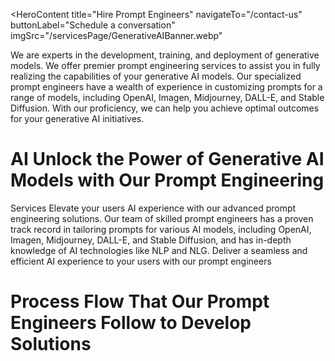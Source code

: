 <HeroContent
  title="Hire Prompt Engineers"
  navigateTo="/contact-us"
  buttonLabel="Schedule a conversation"
  imgSrc="/servicesPage/GenerativeAIBanner.webp"
>
  We are experts in the development, training, and deployment of generative
  models. We offer premier prompt engineering services to assist you in fully
  realizing the capabilities of your generative AI models. Our specialized
  prompt engineers have a wealth of experience in customizing prompts for a
  range of models, including OpenAI, Imagen, Midjourney, DALL-E, and Stable
  Diffusion. With our proficiency, we can help you achieve optimal outcomes for
  your generative AI initiatives.
</HeroContent>

<ClientCompaniesComponent />

<CountUpAnimationContainer />

# AI Unlock the Power of Generative AI Models with Our Prompt Engineering

Services Elevate your users AI experience with our advanced prompt engineering
solutions. Our team of skilled prompt engineers has a proven track record in
tailoring prompts for various AI models, including OpenAI, Imagen, Midjourney,
DALL-E, and Stable Diffusion, and has in-depth knowledge of AI technologies
like NLP and NLG. Deliver a seamless and efficient AI experience to your users
with our prompt engineers

<section className="grid grid-cols-2 gap-10 w-full py-16">
  <section className="w-full col-span-1 cursor-pointer">
    <ServiceCard
      service={{
        id: 1,
        image: "/servicesPage/StrategyandConsulting2.svg",
        title: "Strategy and Consulting",
        description:
          "We offer strategic advisory and consulting services to assist our clients in making well-informed decisions about their artificial intelligence (AI) projects. Leveraging our deep expertise in cutting-edge AI technologies and our steadfast dedication to innovation, we empower our clients to thrive in the constantly changing landscape of AI.",
        urlPath: "",
      }}
    />
  </section>
  <section className="w-full col-span-1 cursor-pointer">
    <ServiceCard
      service={{
        id: 2,
        image: "/servicesPage/AnalysisService.svg",
        title: "Analysis Service",
        description:
          "Our team of seasoned prompt engineers collaborates closely with clients to determine the tasks and functions their generative AI models must carry out. We assess all facets of the project, encompassing the data sources, the target audience, and the intended outcomes. Performing a comprehensive task analysis guarantees that the resulting model prompts are customized to the client's unique requirements and optimized to achieve the desired results.",
        urlPath: "",
      }}
    />
  </section>
  <section className="w-full col-span-1 cursor-pointer">
    <ServiceCard
      service={{
        id: 3,
        image: "/servicesPage/DesignandTesting1.svg",
        title: "Design and Testing",
        description:
          "Prompt engineering is a crucial process that heavily relies on design and testing. Our skilled team demonstrates excellence in crafting customized prompt designs by leveraging cutting-edge natural language processing and natural language generation methods. We thoroughly evaluate the model's performance to guarantee it achieves the targeted objectives. Our design and testing offerings enable clients to receive top-notch prompt engineering services that are tailored to their unique requirements.",
        urlPath: "",
      }}
    />
  </section>
  <section className="w-full col-span-1 cursor-pointer">
    <ServiceCard
      service={{
        id: 4,
        image: "/servicesPage/IntegrationandOptimization11.svg",
        title: "Integration and Optimization",
        description:
          "The prompt engineering team at our company is highly skilled in combining and refining generative AI models. We collaborate closely with clients to develop customized solutions that cater to their specific needs and guarantee smooth operation. Our proficiency in integrating generative AI models with various systems and software, combined with our optimization services, enables our clients to optimize the value of their generative AI models and achieve exceptional outcomes.",
        urlPath: "",
      }}
    />
  </section>
</section>

# Process Flow That Our Prompt Engineers Follow to Develop Solutions

<section className="grid grid-cols-2 gap-10 w-full py-16">
  <section className="w-full col-span-1 cursor-pointer">
    <ServiceCard
      service={{
        id: 1,
        image: "/servicesPage/RequirementGathering1.svg",
        title: "Requirement Gathering",
        description:
          "The process starts by assessing the client's requirements, goals, and anticipated outcomes for their generative AI system. We collect all necessary information to ensure that the prompt development is customized to the client's unique needs.",
        urlPath: "",
      }}
    />
    <section className="w-full col-span-1 cursor-pointer">
      <ServiceCard
        service={{
          id: 2,
          image: "/servicesPage/StrategyandConsulting.svg",
          title: "Strategy and Consulting ",
          description:
            "We offer our clients professional guidance on the most recent AI technologies and pioneering solutions, assisting them in making well-informed decisions about their AI projects. We help our clients develop an efficient strategy for deploying their generative AI models.",
          urlPath: "",
        }}
      />
    </section>
  </section>
  <section className="w-full col-span-1 cursor-pointer">
    <ServiceCard
      service={{
        id: 3,
        image: "/servicesPage/DesignandTesting.svg",
        title: "Design and Testing",
        description:
          "Our team creates personalized prompts for a variety of models, such as OpenAI, Imagen, Midjourney, DALL-E, and Stable Diffusion. We then thoroughly evaluate these prompts to confirm that they are producing the intended results.",
        urlPath: "",
      }}
    />
  </section>
  <section className="w-full col-span-1 cursor-pointer">
    <ServiceCard
      service={{
        id: 4,
        image: "/servicesPage/IntegrationandOptimization.svg",
        title: "Integration and Optimization",
        description:
          "We incorporate the generative AI models into the client's current systems, guaranteeing smooth operation. Additionally, we refine the models to ensure they are functioning efficiently and productively.",
        urlPath: "",
      }}
    />
  </section>
  <section className="w-full col-span-1 cursor-pointer">
    <ServiceCard
      service={{
        id: 5,
        image: "/servicesPage/DeliveryandDeployment.svg",
        title: "Delivery and Deployment",
        description:
          "After the prompt engineering process is finished, we provide the final product to the client and offer assistance with the implementation. We make certain that the clients are thoroughly trained in utilizing the generative AI models and can efficiently take advantage of their new capabilities.",
        urlPath: "",
      }}
    />
  </section>
</section>
